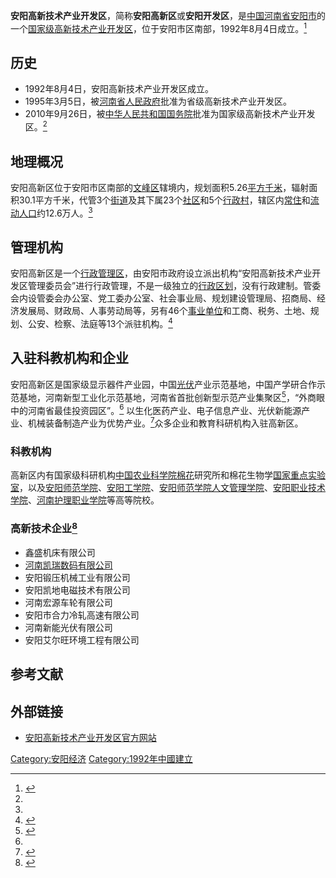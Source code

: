 '''安阳高新技术产业开发区'''，简称'''安阳高新区'''或'''安阳开发区'''，是[[中华人民共和国|中国]][[河南省|河南省]][[安阳市|安阳市]]的一个[[国家级高新技术产业开发区|国家级高新技术产业开发区]]，位于安阳市区南部，1992年8月4日成立。<ref name="bdgk">{{cite web|url=http://www.aygxq.gov.cn/contents/108/1182.html|title=高新区简介|publisher=安阳国家高新技术产业开发区|date=2012-12-26|accessdate=2014-02-07|archive-url=https://web.archive.org/web/20140222012824/http://www.aygxq.gov.cn/contents/108/1182.html|archive-date=2014-02-22|dead-url=yes}}</ref>

==历史==
*1992年8月4日，安阳高新技术产业开发区成立。
*1995年3月5日，被[[河南省人民政府|河南省人民政府]]批准为省级高新技术产业开发区。
*2010年9月26日，被[[中华人民共和国国务院|中华人民共和国国务院]]批准为国家级高新技术产业开发区。<ref name="bdgk" />

==地理概况==
安阳高新区位于安阳市区南部的[[文峰区|文峰区]]辖境内，规划面积5.26[[平方千米|平方千米]]，辐射面积30.1平方千米，代管3个[[街道_(行政区划)|街道]]及其下属23个[[社区|社区]]和5个[[行政村|行政村]]，辖区内[[常住人口|常住]]和[[流动人口|流动人口]]约12.6万人。<ref name="bdgk" />

==管理机构==
安阳高新区是一个[[行政管理区|行政管理区]]，由安阳市政府设立派出机构“安阳高新技术产业开发区管理委员会”进行行政管理，不是一级独立的[[行政区划|行政区划]]，没有行政建制。管委会内设管委会办公室、党工委办公室、社会事业局、规划建设管理局、招商局、经济发展局、财政局、人事劳动局等，另有46个[[事业单位|事业单位]]和工商、税务、土地、规划、公安、检察、法庭等13个派驻机构。<ref>{{cite web|url=http://www.aygxq.gov.cn/contents/116/1875.html|title=高新区政府领导分工|publisher=安阳国家高新技术产业开发区|date=2013-01-08|accessdate=2014-02-07|archive-date=2014-02-22|archive-url=https://web.archive.org/web/20140222012741/http://www.aygxq.gov.cn/contents/116/1875.html|dead-url=yes}}</ref>

==入驻科教机构和企业==
安阳高新区是国家级显示器件产业园，中国[[光伏|光伏]]产业示范基地，中国产学研合作示范基地，河南新型工业化示范基地，河南省首批创新型示范产业集聚区<ref>{{cite web|url=http://news.hexun.com/2013-10-28/159135221.html|title=创新驱动 安阳高新区加快建设特色园区|publisher=和讯|date=2013-10-28|accessdate=2014-02-08|archive-date=2014-02-22|archive-url=https://web.archive.org/web/20140222201223/http://news.hexun.com/2013-10-28/159135221.html|dead-url=no}}</ref>，“外商眼中的河南省最佳投资园区”。<ref name="bdgk" /> 以生化医药产业、电子信息产业、光伏新能源产业、机械装备制造产业为优势产业。<ref>{{cite web|url=http://www.aygxq.gov.cn/channels/127.html|title=优势产业|publisher=安阳国家高新技术产业开发区|accessdate=2014-02-07|archive-url=https://web.archive.org/web/20140222005718/http://www.aygxq.gov.cn/channels/127.html|archive-date=2014-02-22|dead-url=yes}}</ref>众多企业和教育科研机构入驻高新区。

===科教机构===
高新区内有国家级科研机构[[中国农业科学院|中国农业科学院]][[棉花|棉花]]研究所和棉花生物学[[国家重点实验室|国家重点实验室]]，以及[[安阳师范学院|安阳师范学院]]、[[安阳工学院|安阳工学院]]、[[安阳师范学院人文管理学院|安阳师范学院人文管理学院]]、[[安阳职业技术学院|安阳职业技术学院]]、[[河南护理职业学院|河南护理职业学院]]等高等院校。

===高新技术企业<ref>{{cite web|url=http://www.aygxq.gov.cn/contents/13/473.html|title=高新技术企业名单|publisher=安阳国家高新技术产业开发区|date=2011-07-14|accessdate=2014-02-07|archive-date=2014-02-22|archive-url=https://web.archive.org/web/20140222012732/http://www.aygxq.gov.cn/contents/13/473.html|dead-url=yes}}</ref>===
*鑫盛机床有限公司
*[[河南凯瑞数码|河南凯瑞数码有限公司]]
*安阳锻压机械工业有限公司
*安阳凯地电磁技术有限公司
*河南宏源车轮有限公司
*安阳市合力冷轧高速有限公司
*河南新能光伏有限公司
*安阳艾尔旺环境工程有限公司

==参考文献==
{{reflist}}

==外部链接==
*[http://www.aygxq.gov.cn/ 安阳高新技术产业开发区官方网站]{{Wayback|url=http://www.aygxq.gov.cn/ |date=20140128015837 }}

{{国家级高新技术产业开发区}}
[[Category:安阳经济|Category:安阳经济]]
[[Category:1992年中國建立|Category:1992年中國建立]]